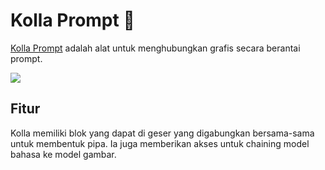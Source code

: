 
# Kolla Prompt 🚧

[Kolla Prompt](https://kollaprompt.com) adalah alat untuk menghubungkan grafis secara berantai prompt.

<div style={{ textAlign: "center" }}>
  <Image
    src="/docs/assets/tooling/kollaprompt.webp"
    width={1632}
    height={908}
    style={{ width: "750px", margin: "auto" }}
  />
</div>

## Fitur

Kolla memiliki blok yang dapat di geser yang digabungkan bersama-sama untuk membentuk pipa. Ia juga memberikan akses untuk chaining model bahasa ke model gambar.
